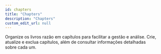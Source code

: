 ```yaml
---
id: chapters
title: "Chapters"
description: "Chapters"
custom_edit_url: null
---
```




Organize os livros razão em capítulos para facilitar a gestão e análise.
Crie, atualize e exclua capítulos, além de consultar informações detalhadas sobre cada um.



